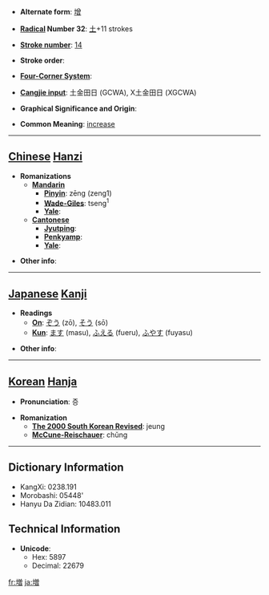 * '''Alternate form''': [[增]]

* '''[[Wiktionary:Chinese radical index| Radical]] Number 32''': [[Wiktionary:Chinese radical index 土|土]]+11 strokes

* '''[[Wiktionary:Chinese total strokes index|Stroke number]]''': [[Wiktionary:Chinese total strokes index 14|14]]

* '''Stroke order''': 

* '''[[Wiktionary:Chinese four corner index|Four-Corner System]]''': 

* '''[[Wiktionary:Chinese Cangjie index|Cangjie input]]''': 土金田日 (GCWA), X土金田日 (XGCWA)

* '''Graphical Significance and Origin''': 

* '''Common Meaning''': [[increase]]

----

==[[Chinese]] [[Hanzi]]==

* '''Romanizations'''
** '''[[Mandarin]]'''
*** '''[[Pinyin]]''': zēng (zeng1)
*** '''[[Wade-Giles]]''': tseng<sup>1</sup>
*** '''[[Yale]]''': 
** '''[[Cantonese]]'''
*** '''[[Jyutping]]''':
*** '''[[Penkyamp]]''': 
*** '''[[Yale]]''': 

* '''Other info''': 

----

==[[Japanese]] [[Kanji]]==

* '''Readings'''
** '''[[On]]''': [[ぞう]] (zō), [[そう]] (sō)
** '''[[Kun]]''': [[ます]] (masu), [[ふえる]] (fueru), [[ふやす]] (fuyasu)

* '''Other info''':  

----

==[[Korean]] [[Hanja]]==

* '''Pronunciation''': 증

* '''Romanization'''
** '''[[The 2000 South Korean Revised Romanization|The 2000 South Korean Revised]]''': jeung
** '''[[McCune-Reischauer]]''': chŭng

----

==Dictionary Information==

* KangXi: 0238.191
* Morobashi: 05448'
* Hanyu Da Zidian: 10483.011

==Technical Information==

* '''Unicode''':
** Hex: 5897
** Decimal: 22679

[[fr:増]]
[[ja:増]]